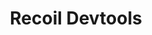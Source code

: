 ---
title: Recoil Devtools
description: An NPM package that provides a visual interface for debugging Recoil state in React applications.
featured: true
category: project
tags: ['dev-tools', 'react', 'recoil']
publishedAt: 2021-08-01
mainVideo: 'projects/recoil-devtools/recoil-devtools-main-video'
demo: 'https://joshwrn.github.io/recoil-devtools/'
repo: 'https://github.com/joshwrn/recoil-devtools'
---
